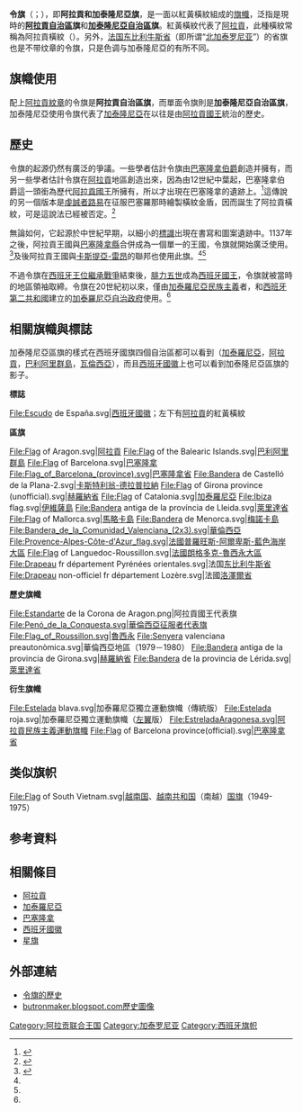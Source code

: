 {{noteTA
|1=zh-hans:阿拉贡自治区; zh-hk:阿拉貢自治區; zh-tw:亞拉岡自治區
|2=zh-hans:巴利阿里; zh-tw:巴利阿里; zh-tw:巴利亞利
|3=zh-cn:蓝色海岸;zh-hk:蔚藍海岸;zh-tw:蔚藍海岸
|G1=Spain Places
}}
{{about|是一面地區旗幟|軍事命令旗幟|令旗|船隻間的旗幟溝通系統|國際信號旗|電腦程式語言用語|旗標}}
{{Infobox Flag
|Name = 加泰隆尼亞自治區
|Article = 區旗
|Nickname = {{lang|ca|Senyera}}（令旗）
|Image = Flag of Catalonia.svg
|Use = 111111
|Symbol = 
|Proportion = 2:3
|Adoption = 1159年首次出現
|Designer = 
|Design = 紅黃橫紋
}}
{{Infobox Flag
|Name = 阿拉貢自治區
|Article = 區旗
|Nickname = {{lang|es|Señera}}（令旗）
|Image = Flag of Aragon.svg
|Use = 111111
|Symbol = 
|Proportion = 2:3
|Adoption = 1159年首次出現
|Designer = 
|Design = 紅黃橫紋告阿拉貢的紋章
}}

'''令旗'''（{{lang-ca|'''Senyera'''}}；{{lang-es|'''Señera'''}}），即'''阿拉貢和加泰隆尼亞旗'''，是一面以紅黃橫紋組成的[[旗幟|旗幟]]，泛指是現時的'''[[阿拉貢自治區|阿拉貢自治區]]旗'''和'''[[加泰隆尼亞自治區|加泰隆尼亞自治區]]旗'''。紅黃橫紋代表了[[阿拉貢自治區|阿拉貢]]，此種橫紋常稱為阿拉貢橫紋（{{lang-es|Barras de Aragón}}）。另外，[[法国|法国]][[东比利牛斯省|东比利牛斯省]]（即所谓“[[北加泰罗尼亚|北加泰罗尼亚]]”）的省旗也是不带纹章的令旗，只是色调与加泰隆尼亞的有所不同。

==旗幟使用==
配上[[阿拉貢紋章|阿拉貢紋章]]的令旗是'''阿拉貢自治區旗'''，而單面令旗則是'''加泰隆尼亞自治區旗'''，加泰隆尼亞使用令旗代表了[[加泰隆尼亞|加泰隆尼亞]]在以往是由[[阿拉貢國王|阿拉貢國王]]統治的歷史。

==歷史==
令旗的起源仍然有廣泛的爭議。一些學者估計令旗由[[巴塞隆拿伯爵|巴塞隆拿伯爵]]創造并擁有，而另一些學者估計令旗在[[阿拉貢|阿拉貢]]地區創造出來，因為由12世紀中葉起，巴塞隆拿伯爵這一頭銜為歷代[[阿拉貢國王|阿拉貢國王]]所擁有，所以才出現在巴塞隆拿的遺跡上。<ref name="wfo">{{cite web|url=http://flagspot.net/flags/es-ct_ar.html|title=阿拉貢和加泰羅尼亞旗的起源|publisher=[[世界國旗|世界國旗]]|year=2003|accessdate=2008-04-24|archive-url=https://web.archive.org/web/20080403191053/http://flagspot.net/flags/es-ct_ar.html|archive-date=2008-04-03|dead-url=yes}}</ref>這傳說的另一個版本是[[虔誠者路易|虔誠者路易]]在征服巴塞羅那時繪製橫紋金盾，因而誕生了阿拉貢橫紋，可是這說法已經被否定。<ref name="forgery">{{cite book | url = http://books.google.es/books?id=zaYOXKgZdOgC&pg=PA97&dq=senyera+hairy&sig=OudefZZVxUCfuj5VujEQXWHCw0w | title = 偽造文化：國家創作，自我創作 | author = Autor Judith Ryan, Alfred Thomas | year = 2003 | pages = 97 | isbn = 0415968321 | publisher = Routledge | accessdate = 2008-06-20 | archive-date = 2011-07-23 | archive-url = https://web.archive.org/web/20110723022857/http://books.google.es/books?id=zaYOXKgZdOgC&pg=PA97&dq=senyera+hairy&sig=OudefZZVxUCfuj5VujEQXWHCw0w | dead-url = no }}</ref> 

無論如何，它起源於中世紀早期，以細小的[[標識|標識]]出現在書寫和圖案遺跡中。1137年之後，阿拉貢王國與[[巴塞隆拿省|巴塞隆拿縣]]合併成為一個單一的王國，令旗就開始廣泛使用。<ref name="palos">{{cite web|url=http://www.enciclopedia-aragonesa.com/voz.asp?voz_id=20407&voz_id_origen=1080|title=阿拉貢花紋|publisher=[[大阿拉貢百科全書|大阿拉貢百科全書]]|year=2003|accessdate=2008-04-24|archive-date=2012-07-29|archive-url=https://www.webcitation.org/69Vq2VzFN?url=http://www.enciclopedia-aragonesa.com/voz.asp?voz_id=20407|dead-url=yes}}</ref>及後阿拉貢王國與[[卡斯提亞-雷昂|卡斯提亞-雷昂]]的聯邦也使用此旗。<ref name="palos"/><ref name="wfo"/>

不過令旗在[[西班牙王位繼承戰爭|西班牙王位繼承戰爭]]結束後，[[腓力五世|腓力五世]]成為[[西班牙國王|西班牙國王]]，令旗就被當時的地區領袖取締。令旗在20世紀初以來，僅由[[加泰羅尼亞問題|加泰羅尼亞民族主義]]者，和[[西班牙第二共和國|西班牙第二共和國]]建立的[[加泰羅尼亞自治政府|加泰羅尼亞自治政府]]使用。<ref name="wfo"/>

==相關旗幟與標誌==
加泰隆尼亞區旗的樣式在西班牙國旗四個自治區都可以看到（[[加泰羅尼亞|加泰羅尼亞]]，[[阿拉貢自治區|阿拉貢]]，[[巴利阿里群島|巴利阿里群島]]，[[瓦倫西亞|瓦倫西亞]]），而且[[西班牙國徽|西班牙國徽]]上也可以看到加泰隆尼亞區旗的影子。

'''標誌'''
<gallery>
File:Escudo de España.svg|[[西班牙國徽|西班牙國徽]]；左下有[[阿拉貢|阿拉貢]]的紅黃橫紋
</gallery>

'''區旗'''
<gallery>
File:Flag of Aragon.svg|[[阿拉貢|阿拉貢]]
File:Flag of the Balearic Islands.svg|[[巴利阿里群島|巴利阿里群島]]
File:Flag of Barcelona.svg|[[巴塞隆拿|巴塞隆拿]]
File:Flag_of_Barcelona_(province).svg|[[巴塞隆拿省|巴塞隆拿省]]
File:Bandera de Castelló de la Plana-2.svg|[[卡斯特利翁-德拉普拉納|卡斯特利翁-德拉普拉納]]
File:Flag of Girona province (unofficial).svg|[[赫羅納省|赫羅納省]]
File:Flag of Catalonia.svg|[[加泰羅尼亞|加泰羅尼亞]]
File:Ibiza flag.svg|[[伊維薩島|伊維薩島]]
File:Bandera antiga de la província de Lleida.svg|[[萊里達省|萊里達省]]
File:Flag of Mallorca.svg|[[馬略卡島|馬略卡島]]
File:Bandera de Menorca.svg|[[梅諾卡島|梅諾卡島]]
File:Bandera_de_la_Comunidad_Valenciana_(2x3).svg|[[華倫西亞|華倫西亞]]
File:Provence-Alpes-Côte-d'Azur_flag.svg|法國[[普羅旺斯-阿爾卑斯-藍色海岸大區|普羅旺斯-阿爾卑斯-藍色海岸大區]]
File:Flag of Languedoc-Roussillon.svg|[[法國|法國]][[朗格多克-魯西永|朗格多克-魯西永]][[大區|大區]]
File:Drapeau fr département Pyrénées orientales.svg|法国[[东比利牛斯省|东比利牛斯省]]
File:Drapeau non-officiel fr département Lozère.svg|法國[[洛澤爾省|洛澤爾省]]
</gallery>

'''歷史旗幟'''
<gallery>
File:Estandarte de la Corona de Aragon.png|阿拉貢國王代表旗
File:Penó_de_la_Conquesta.svg|華倫西亞征服者代表旗
File:Flag_of_Roussillon.svg|[[魯西永|魯西永]]
File:Senyera valenciana preautonòmica.svg|華倫西亞地區（1979－1980）
File:Bandera antiga de la provincia de Girona.svg|[[赫羅納省|赫羅納省]]
File:Bandera de la provincia de Lérida.svg|[[萊里達省|萊里達省]]
</gallery>

'''衍生旗幟'''
<gallery>
File:Estelada blava.svg|加泰羅尼亞獨立運動旗幟（傳統版）
File:Estelada roja.svg|加泰羅尼亞獨立運動旗幟（[[左翼|左翼]]版）
File:EstreladaAragonesa.svg|阿拉貢民族主義運動旗幟
File:Flag of Barcelona province(official).svg|[[巴塞隆拿省|巴塞隆拿省]]
</gallery>

== 类似旗帜 ==
<gallery>
File:Flag of South Vietnam.svg|[[越南国|越南国]]、[[越南共和国|越南共和国]]（南越）[[越南共和國國旗|国旗]]（1949-1975）
</gallery>

==参考資料==
{{reflist}}

==相關條目==
* [[阿拉貢|阿拉貢]]
* [[加泰羅尼亞|加泰羅尼亞]]
* [[巴塞隆拿|巴塞隆拿]]
* [[西班牙國徽|西班牙國徽]]
* [[星旗|星旗]]

==外部連結==
*[http://www.angelfire.com/realm/jolle/ 令旗的歷史]{{Wayback|url=http://www.angelfire.com/realm/jolle/ |date=20100704025514 }}
*[https://web.archive.org/web/20081007034017/http://butronmaker.blogspot.com/2007/08/bandera-valenciana.html butronmaker.blogspot.com歷史圖像]
{{Spanish flags}}
[[Category:阿拉贡联合王国|Category:阿拉贡联合王国]]
[[Category:加泰罗尼亚|Category:加泰罗尼亚]]
[[Category:西班牙旗帜|Category:西班牙旗帜]]